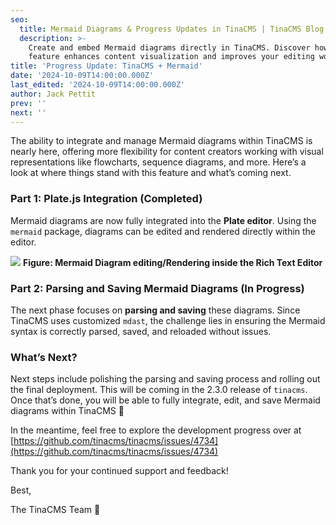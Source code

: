 ```yaml
---
seo:
  title: Mermaid Diagrams & Progress Updates in TinaCMS | TinaCMS Blog
  description: >-
    Create and embed Mermaid diagrams directly in TinaCMS. Discover how this new
    feature enhances content visualization and improves your editing workflow
title: 'Progress Update: TinaCMS + Mermaid'
date: '2024-10-09T14:00:00.000Z'
last_edited: '2024-10-09T14:00:00.000Z'
author: Jack Pettit
prev: ''
next: ''
---
```


The ability to integrate and manage Mermaid diagrams within TinaCMS is nearly here, offering more flexibility for content creators working with visual representations like flowcharts, sequence diagrams, and more. Here’s a look at where things stand with this feature and what’s coming next.

### Part 1: Plate.js Integration (Completed)

Mermaid diagrams are now fully integrated into the **Plate editor**. Using the `mermaid` package, diagrams can be edited and rendered directly within the editor.

![](/img/blog/mermaid-progress.gif)
**Figure: Mermaid Diagram editing/Rendering inside the Rich Text Editor**

### Part 2: Parsing and Saving Mermaid Diagrams (In Progress)

The next phase focuses on **parsing and saving** these diagrams. Since TinaCMS uses customized `mdast`, the challenge lies in ensuring the Mermaid syntax is correctly parsed, saved, and reloaded without issues.

### What’s Next?

Next steps include polishing the parsing and saving process and rolling out the final deployment. This will be coming in the 2.3.0 release of `tinacms`. Once that’s done, you will be able to fully integrate, edit, and save Mermaid diagrams within TinaCMS 🦙

In the meantime, feel free to explore the development progress over at [https://github.com/tinacms/tinacms/issues/4734](https://github.com/tinacms/tinacms/issues/4734)

Thank you for your continued support and feedback!

Best,

The TinaCMS Team 🦙
